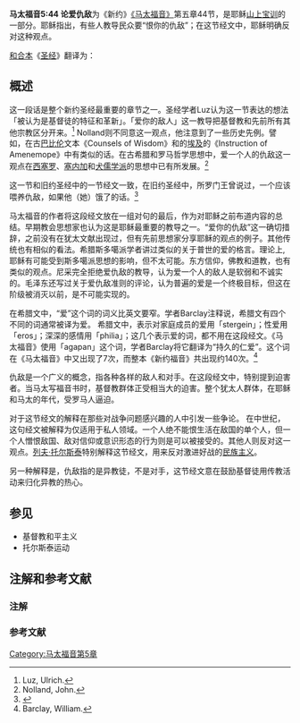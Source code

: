{{Orphan|time=2017-03-01T04:24:33+00:00}}
'''马太福音5:44 论爱仇敌'''为《新约》[[馬太福音|《马太福音》]]第五章44节，是耶稣[[山上寶訓|山上宝训]]的一部分。耶稣指出，有些人教导民众要“恨你的仇敌”；在这节经文中，耶稣明确反对这种观点。

[[和合本|和合本]]《[[聖經|圣经]]》翻译为：

{{Quote|只是我告訴你們、要愛你們的仇敵．爲那逼迫你們的禱告。{{efn|group=nb|For a collection of other versions see [http://biblehub.com/matthew/5-44.htm Bible Hub Matthew 5:44]}}}}

== 概述 ==
这一段话是整个新约圣经最重要的章节之一。圣经学者Luz认为这一节表达的想法「被认为是基督徒的特征和革新」。「爱你的敌人」这一教导把基督教和先前所有其他宗教区分开来。<ref>Luz, Ulrich. </ref> Nolland则不同意这一观点，他注意到了一些历史先例。譬如，在古[[巴比倫尼亞|巴比伦]]文本《Counsels of Wisdom》和的[[埃及|埃及]]的《Instruction of Amenemope》中有类似的话。在古希腊和罗马哲学思想中，爱一个人的仇敌这一观点在[[西塞罗|西塞罗]]、[[塞內卡|塞内加]]和[[犬儒学派|犬儒学派]]的思想中已有所发展。<ref>Nolland, John. </ref>

这一节和旧约圣经中的一节经文一致，在旧约圣经中，所罗门王曾说过，一个应该喂养仇敌，如果他（她）饿了的话。<ref>{{Cite web |url=http://biblehub.com/proverbs/25-21.htm |title=Proverbs 25:21 |accessdate=2017-02-28 |archive-date=2013-09-08 |archive-url=https://web.archive.org/web/20130908075451/http://biblehub.com/proverbs/25-21.htm |dead-url=no }}</ref>

马太福音的作者将这段经文放在一组对句的最后，作为对耶稣之前布道内容的总结。早期教会思想家也认为这是耶稣最重要的教导之一。“爱你的仇敌”这一确切措辞，之前没有在犹太文献出现过，但有先前思想家分享耶稣的观点的例子。其他传统也有相似的看法。希腊斯多噶派学者讲过类似的关于普世的爱的格言。理论上,耶稣有可能受到斯多噶派思想的影响，但不太可能。东方信仰，佛教和道教，也有类似的观点。尼采完全拒绝爱仇敌的教导，认为爱一个人的敌人是软弱和不诚实的。毛泽东还写过关于爱仇敌准则的评论，认为普遍的爱是一个终极目标，但这在阶级被消灭以前，是不可能实现的。{{Fact|time=March 2013}}

在希腊文中，“爱”这个词的词义比英文要窄。学者Barclay注释说，希腊文有四个不同的词通常被译为爱。 希腊文中，表示对家庭成员的爱用「stergein」；性爱用「eros」；深深的感情用「philia」；这几个表示爱的词，都不用在这段经文。《马太福音》使用「agapan」这个词，学者Barclay将它翻译为“持久的仁爱”。这个词在《马太福音》中又出现了7次，而整本《新约福音》共出现约140次。<ref>Barclay, William. </ref>

仇敌是一个广义的概念，指各种各样的敌人和对手。在这段经文中，特别提到迫害者。当马太写福音书时，基督教群体正受相当大的迫害。整个犹太人群体，在耶稣和马太的年代，受罗马人逼迫。{{Fact|time=March 2013}}

对于这节经文的解释在那些对战争问题感兴趣的人中引发一些争论。 在中世纪，这句经文被解释为仅适用于私人领域。一个人绝不能恨生活在敌国的单个人，但一个人憎恨敌国、敌对信仰或意识形态的行为则是可以被接受的。其他人则反对这一观点。[[列夫·托爾斯泰|列夫·托尔斯泰]]特别解释这节经文，用来反对激进好战的[[民族主義|民族主义]]。

另一种解释是，仇敌指的是异教徒，不是对手，这节经文意在鼓励基督徒用传教活动来归化异教的热心。{{Fact|time=March 2013}}

== 参见 ==
* 基督教和平主义
* 托尔斯泰运动

== 注解和参考文献 ==

=== 注解 ===
{{notelist|group=nb}}

=== 参考文献 ===
{{reflist}}{{Sequence|prev=马太福音[[Matthew_5:43| 5:43]]|list=马太福音<br> <div>第5章</div>|next=马太福音[[Matthew_5:45| 5:45]]}}

[[Category:马太福音第5章|Category:马太福音第5章]]